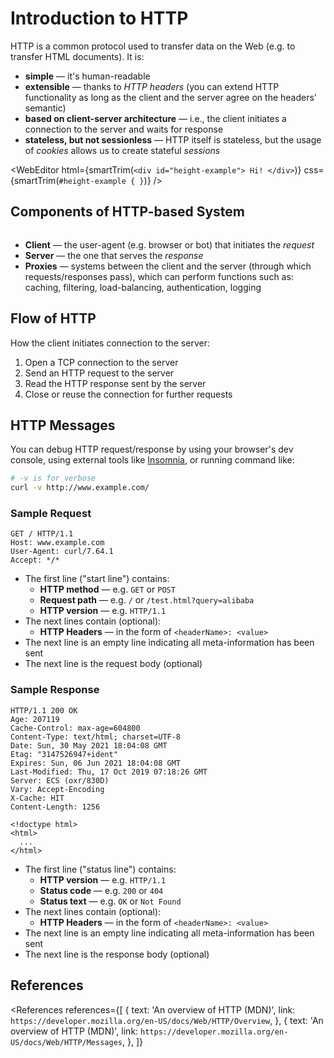 
# Introduction to HTTP

HTTP is a common protocol used to transfer data on the Web (e.g. to transfer HTML documents). It is:

- **simple** &mdash; it's human-readable
- **extensible** &mdash; thanks to _HTTP headers_ (you can extend HTTP functionality as long as the client and the server agree on the headers' semantic)
- **based on client-server architecture** &mdash; i.e., the client initiates a connection to the server and waits for response
- **stateless, but not sessionless** &mdash; HTTP itself is stateless, but the usage of _cookies_ allows us to create stateful _sessions_

<WebEditor
  html={smartTrim(`
    <div id="height-example">
      Hi!
    </div>
  `)}
  css={smartTrim(`
    #height-example {
    }
  `)}
/>

## Components of HTTP-based System

<Image
  path="/res/web/http/client-server-chain.png"
  caption="Components of HTTP-based systems"
  sourceString="MDN"
  sourceLink="https://developer.mozilla.org/en-US/docs/Web/HTTP/Overview/client-server-chain.png"
/>

- **Client** &mdash; the user-agent (e.g. browser or bot) that initiates the _request_
- **Server** &mdash; the one that serves the _response_
- **Proxies** &mdash; systems between the client and the server (through which requests/responses pass),
  which can perform functions such as: caching, filtering, load-balancing, authentication, logging

## Flow of HTTP

How the client initiates connection to the server:

1. Open a TCP connection to the server
2. Send an HTTP request to the server
3. Read the HTTP response sent by the server
4. Close or reuse the connection for further requests

## HTTP Messages

You can debug HTTP request/response by using your browser's dev console,
using external tools like [Insomnia](https://insomnia.rest/),
or running command like:

```bash
# -v is for verbose
curl -v http://www.example.com/
```

### Sample Request

```http
GET / HTTP/1.1
Host: www.example.com
User-Agent: curl/7.64.1
Accept: */*
```

- The first line ("start line") contains:
  - **HTTP method** &mdash; e.g. `GET` or `POST`
  - **Request path** &mdash; e.g. `/` or `/test.html?query=alibaba`
  - **HTTP version** &mdash; e.g. `HTTP/1.1`
- The next lines contain (optional):
  - **HTTP Headers** &mdash; in the form of `<headerName>: <value>`
- The next line is an empty line indicating all meta-information has been sent
- The next line is the request body (optional)

### Sample Response

```http
HTTP/1.1 200 OK
Age: 207119
Cache-Control: max-age=604800
Content-Type: text/html; charset=UTF-8
Date: Sun, 30 May 2021 18:04:08 GMT
Etag: "3147526947+ident"
Expires: Sun, 06 Jun 2021 18:04:08 GMT
Last-Modified: Thu, 17 Oct 2019 07:18:26 GMT
Server: ECS (oxr/830D)
Vary: Accept-Encoding
X-Cache: HIT
Content-Length: 1256

<!doctype html>
<html>
  ...
</html>
```

- The first line ("status line") contains:
  - **HTTP version** &mdash; e.g. `HTTP/1.1`
  - **Status code** &mdash; e.g. `200` or `404`
  - **Status text** &mdash; e.g. `OK` or `Not Found`
- The next lines contain (optional):
  - **HTTP Headers** &mdash; in the form of `<headerName>: <value>`
- The next line is an empty line indicating all meta-information has been sent
- The next line is the response body (optional)

## References

<References
  references={[
    {
      text: 'An overview of HTTP (MDN)',
      link: `https://developer.mozilla.org/en-US/docs/Web/HTTP/Overview`,
    },
    {
      text: 'An overview of HTTP (MDN)',
      link: `https://developer.mozilla.org/en-US/docs/Web/HTTP/Messages`,
    },
  ]}
></References>
